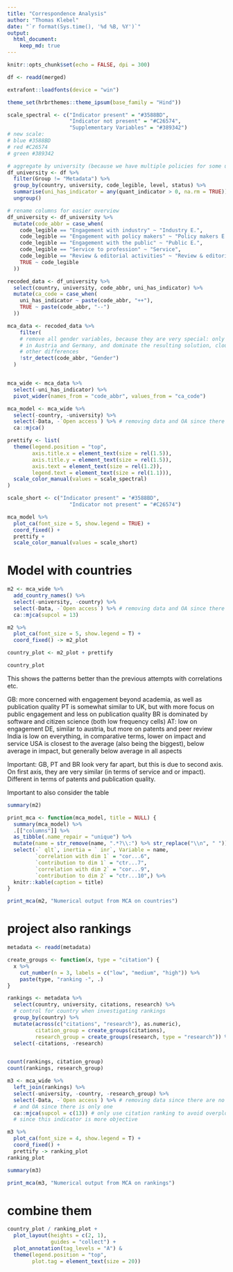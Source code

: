 ```yaml
---
title: "Correspondence Analysis"
author: "Thomas Klebel"
date: "`r format(Sys.time(), '%d %B, %Y')`"
output: 
  html_document:
    keep_md: true
---
```


```r
knitr::opts_chunk$set(echo = FALSE, dpi = 300)

df <- readd(merged)

extrafont::loadfonts(device = "win")

theme_set(hrbrthemes::theme_ipsum(base_family = "Hind"))

scale_spectral <- c("Indicator present" = "#3588BD", 
                    "Indicator not present" = "#C26574",
                    "Supplementary Variables" = "#389342")
# new scale:
# blue #3588BD
# red #C26574
# green #389342
```


```r
# aggregate by university (because we have multiple policies for some unis)
df_university <- df %>%
  filter(Group != "Metadata") %>% 
  group_by(country, university, code_legible, level, status) %>%
  summarise(uni_has_indicator = any(quant_indicator > 0, na.rm = TRUE)) %>% 
  ungroup()

# rename columns for easier overview
df_university <- df_university %>% 
  mutate(code_abbr = case_when(
    code_legible == "Engagement with industry" ~ "Industry E.",
    code_legible == "Engagement with policy makers" ~ "Policy makers E.",
    code_legible == "Engagement with the public" ~ "Public E.",
    code_legible == "Service to profession" ~ "Service",
    code_legible == "Review & editorial activities" ~ "Review & editorial",
    TRUE ~ code_legible
  ))

recoded_data <- df_university %>% 
  select(country, university, code_abbr, uni_has_indicator) %>% 
  mutate(ca_code = case_when(
    uni_has_indicator ~ paste(code_abbr, "++"),
    TRUE ~ paste(code_abbr, "--")
  ))

mca_data <- recoded_data %>% 
    filter(
    # remove all gender variables, because they are very special: only the case
    # in Austria and Germany, and dominate the resulting solution, clouding 
    # other differences
    !str_detect(code_abbr, "Gender")
  ) 


mca_wide <- mca_data %>% 
  select(-uni_has_indicator) %>% 
  pivot_wider(names_from = "code_abbr", values_from = "ca_code")
```


```r
mca_model <- mca_wide %>%
  select(-country, -university) %>% 
  select(-Data, -`Open access`) %>% # removing data and OA since there are no entries
  ca::mjca()
```


```r
prettify <- list(
  theme(legend.position = "top",
        axis.title.x = element_text(size = rel(1.5)),
        axis.title.y = element_text(size = rel(1.5)),
        axis.text = element_text(size = rel(1.2)),
        legend.text = element_text(size = rel(1.1))),
  scale_color_manual(values = scale_spectral) 
)
```


```r
scale_short <- c("Indicator present" = "#3588BD", 
                    "Indicator not present" = "#C26574")

mca_model %>%
  plot_ca(font_size = 5, show.legend = TRUE) +
  coord_fixed() +
  prettify +
  scale_color_manual(values = scale_short) 
```


# Model with countries

```r
m2 <- mca_wide %>%
  add_country_names() %>% 
  select(-university, -country) %>% 
  select(-Data, -`Open access`) %>% # removing data and OA since there are no entries
  ca::mjca(supcol = 13)
```


```r
m2 %>%
  plot_ca(font_size = 5, show.legend = T) +
  coord_fixed() -> m2_plot
```

```r
country_plot <- m2_plot + prettify

country_plot
```

This shows the patterns better than the previous attempts with correlations etc.

GB: more concerned with engagement beyond academia, as well as publication quality
PT is somewhat similar to UK, but with more focus on public engagement and less
on publication quality
BR is dominated by software and citizen science (both low frequency cells)
AT: low on engagement
DE, similar to austria, but more on patents and peer review
India is low on everything, in comparative terms, lower on impact and service
USA is closest to the average (also being the biggest), below average in impact,
but generally below average in all aspects

Important: GB, PT and BR look very far apart, but this is due to second axis. On 
first axis, they are very similar (in terms of service and or impact). Different
in terms of patents and publication quality.

Important to also consider the table
```r
summary(m2)
```

```r
print_mca <- function(mca_model, title = NULL) {
  summary(mca_model) %>%
  .[["columns"]] %>%
  as_tibble(.name_repair = "unique") %>%
  mutate(name = str_remove(name, ".*?\\:") %>% str_replace("\\n", " ")) %>%
  select(-` qlt`, inertia = ` inr`, Variable = name,
         `correlation with dim 1` = "cor...6",
         `contribution to dim 1` = "ctr...7",
         `correlation with dim 2` = "cor...9",
         `contribution to dim 2` = "ctr...10",) %>%
  knitr::kable(caption = title)
}
```

```r
print_mca(m2, "Numerical output from MCA on countries")
```


# project also rankings
```r
metadata <- readd(metadata)

create_groups <- function(x, type = "citation") {
  x %>% 
    cut_number(n = 3, labels = c("low", "medium", "high")) %>% 
    paste(type, "ranking -", .)
}

rankings <- metadata %>% 
  select(country, university, citations, research) %>% 
  # control for country when investigating rankings
  group_by(country) %>% 
  mutate(across(c("citations", "research"), as.numeric),
         citation_group = create_groups(citations),
         research_group = create_groups(research, type = "research")) %>% 
  select(-citations, -research)


count(rankings, citation_group)
count(rankings, research_group)
```



```r
m3 <- mca_wide %>% 
  left_join(rankings) %>%
  select(-university, -country, -research_group) %>% 
  select(-Data, -`Open access`) %>% # removing data since there are no entries,
  # and OA since there is only one
  ca::mjca(supcol = c(13)) # only use citation ranking to avoid overplotting and
  # since this indicator is more objective
```


```r
m3 %>%
  plot_ca(font_size = 4, show.legend = T) +
  coord_fixed() +
  prettify -> ranking_plot
ranking_plot
```

```r
summary(m3)
```
```r
print_mca(m3, "Numerical output from MCA on rankings")
```


# combine them
```r
country_plot / ranking_plot +
  plot_layout(heights = c(2, 1),
              guides = "collect") +
  plot_annotation(tag_levels = "A") &
  theme(legend.position = "top",
        plot.tag = element_text(size = 20))
```

